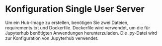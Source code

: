 # Konfiguration Single User Server

Um ein Hub-Image zu erstellen, benötigen Sie zwei Dateien, requirements.txt und Dockerfile. Dockerfile wird verwendet, um die für Jupyterhub benötigten Anwendungen herunterzuladen. Die .py-Datei wird zur Konfiguration von Jupyterhub verwendet.